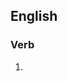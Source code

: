 ==English==

===Verb===
{{head|en|present participle}}

# {{present participle of|sign out|lang=en|nocat=1}}